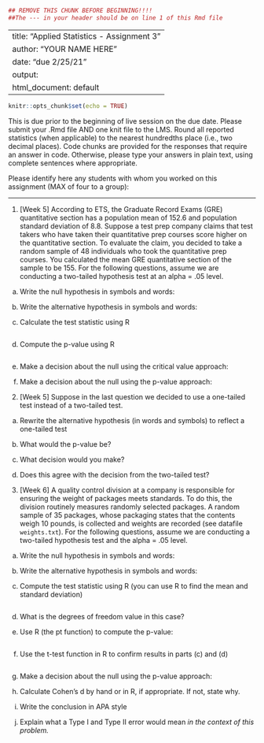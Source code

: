 ```r
## REMOVE THIS CHUNK BEFORE BEGINNING!!!! 
##The --- in your header should be on line 1 of this Rmd file
```
---
title: "Applied Statistics - Assignment 3"
author: "YOUR NAME HERE"
date: "due 2/25/21"
output: 
  html_document: default
---

```r
knitr::opts_chunk$set(echo = TRUE)
```

This is due prior to the beginning of live session on the due date. Please submit your .Rmd file AND one knit file to the LMS. Round all reported statistics (when applicable) to the nearest hundredths place (i.e., two decimal places). Code chunks are provided for the responses that require an answer in code. Otherwise, please type your answers in plain text, using complete sentences where appropriate.

Please identify here any students with whom you worked on this assignment (MAX of four to a group):

---

1. [Week 5] According to ETS, the Graduate Record Exams (GRE) quantitative section has a population mean of 152.6 and population standard deviation of 8.8. Suppose a test prep company claims that test takers who have taken their quantitative prep courses score higher on the quantitative section. To evaluate the claim, you decided to take a random sample of 48 individuals who took the quantitative prep courses. You calculated the mean GRE quantitative section of the sample to be 155. For the following questions, assume we are conducting a two-tailed hypothesis test at an alpha = .05 level. 

a.	Write the null hypothesis in symbols and words:


b.	Write the alternative hypothesis in symbols and words:


c.	Calculate the test statistic using R
```r

```

d.	Compute the p-value using R
```r

```

e.	Make a decision about the null using the critical value approach:


f.	Make a decision about the null using the p-value approach:



2. [Week 5] Suppose in the last question we decided to use a one-tailed test instead of a two-tailed test.

a.	Rewrite the alternative hypothesis (in words and symbols) to reflect a one-tailed test


b.	What would the p-value be? 


c.	What decision would you make? 


d.	Does this agree with the decision from the two-tailed test?


3.	[Week 6] A quality control division at a company is responsible for ensuring the weight of packages meets standards. To do this, the division routinely measures randomly selected packages. A random sample of 35 packages, whose packaging states that the contents weigh 10 pounds, is collected and weights are recorded (see datafile `weights.txt`). For the following questions, assume we are conducting a two-tailed hypothesis test and the alpha = .05 level. 

a.	Write the null hypothesis in symbols and words:


b.	Write the alternative hypothesis in symbols and words:


c.	Compute the test statistic using R (you can use R to find the mean and standard deviation)
```r

```

d.	What is the degrees of freedom value in this case?


e.	Use R (the pt function) to compute the p-value:
```r

```

f. Use the t-test function in R to confirm results in parts (c) and (d)
```r

```

g.	Make a decision about the null using the p-value approach:


h.	Calculate Cohen’s d by hand or in R, if appropriate. If not, state why.


i.	Write the conclusion in APA style


j.	Explain what a Type I and Type II error would mean *in the context of this problem.*




